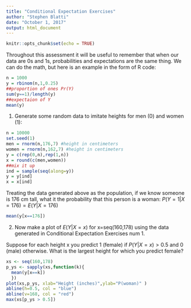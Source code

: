 ```yaml
---
title: "Conditional Expectation Exercises"
author: "Stephen Blatti"
date: "October 1, 2017"
output: html_document
---
```


```r
knitr::opts_chunk$set(echo = TRUE)
```
Throughout this assessment it will be useful to remember that when our data are 0s and 1s, probabilities and expectations are the same thing. We can do the math, but here is an example in the form of R code:
```r
n = 1000
y = rbinom(n,1,0.25)
##proportion of ones Pr(Y)
sum(y==1)/length(y)
##expectaion of Y
mean(y)
```
1. Generate some random data to imitate heights for men (0) and women (1):
```r
n = 10000
set.seed(1)
men = rnorm(n,176,7) #height in centimeters
women = rnorm(n,162,7) #height in centimeters
y = c(rep(0,n),rep(1,n))
x = round(c(men,women))
##mix it up
ind = sample(seq(along=y))
y = y[ind]
x = x[ind]
```

Treating the data generated above as the population, if we know someone is 176 cm tall, what it the probability that this person is a woman: $P(Y=1|X=176)=E(Y|X=176)$
```r
mean(y[x==176])
```
2. Now make a plot of $E(Y|X=x)$ for x=seq(160,178) using the data generated in Conditional Expectation Exercises  num 1.

Suppose for each height x you predict 1 (female) if $P(Y|X=x) > 0.5$ and 0 (male) otherwise. What is the largest height for which you predict female?

```r
xs <- seq(160,178)
p_ys <- sapply(xs,function(k){
  mean(y[x==k])
  })
plot(xs,p_ys, xlab="Height (inches)",ylab="P(woman)" )
abline(h=0.5, col = "blue")
abline(v=168, col = "red")
max(xs[p_ys > 0.5])
```





























